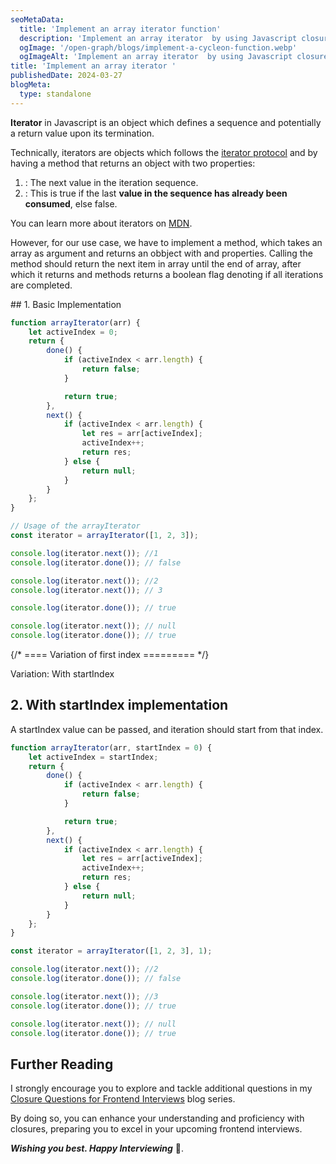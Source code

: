 ```yaml
---
seoMetaData:
  title: 'Implement an array iterator function'
  description: 'Implement an array iterator  by using Javascript closures.'
  ogImage: '/open-graph/blogs/implement-a-cycleon-function.webp'
  ogImageAlt: 'Implement an array iterator  by using Javascript closures.'
title: 'Implement an array iterator '
publishedDate: 2024-03-27
blogMeta:
  type: standalone
---
```


**Iterator** in Javascript is an object which defines a sequence and potentially a return value upon its termination.

Technically, iterators are objects which follows the [iterator protocol](https://developer.mozilla.org/en-US/docs/Web/JavaScript/Reference/Iteration_protocols#the_iterator_protocol 'MDN: Learn more about iterator protocol') and by having a <InlineCode code="next()"/> method that returns an object with two properties:

1. <InlineCode code="value" /> : The next value in the iteration sequence.
1. <InlineCode code="done" /> : This is true if the last **value in the sequence has already been consumed**, else false.

You can learn more about iterators on [MDN](https://developer.mozilla.org/en-US/docs/Web/JavaScript/Guide/Iterators_and_Generators 'MDN: Learn more about iterators in JavaScript').

However, for our use case, we have to implement a <InlineCode code="iteratorArray" /> method, which takes an array as argument and returns an obbject with <InlineCode code="next()" /> and <InlineCode code="done" /> properties. Calling the <InlineCode code="next()" /> method should return the next item in array until the end of array, after which it returns <InlineCode code="null" /> and <InlineCode code="done()" /> methods returns a boolean flag denoting if all iterations are completed.

<section>
## 1. Basic Implementation

```js title="./src/array-iterator.js"
function arrayIterator(arr) {
	let activeIndex = 0;
	return {
		done() {
			if (activeIndex < arr.length) {
				return false;
			}

			return true;
		},
		next() {
			if (activeIndex < arr.length) {
				let res = arr[activeIndex];
				activeIndex++;
				return res;
			} else {
				return null;
			}
		}
	};
}

// Usage of the arrayIterator
const iterator = arrayIterator([1, 2, 3]);

console.log(iterator.next()); //1
console.log(iterator.done()); // false

console.log(iterator.next()); //2
console.log(iterator.next()); // 3

console.log(iterator.done()); // true

console.log(iterator.next()); // null
console.log(iterator.done()); // true
```

</section>

{/* ==== Variation of first index ========= */}

<section>

<SubHeading>Variation: With startIndex</SubHeading>
## 2. With startIndex implementation

A startIndex value can be passed, and iteration should start from that index.

```js title="./src/array-iterator.js"
function arrayIterator(arr, startIndex = 0) {
	let activeIndex = startIndex;
	return {
		done() {
			if (activeIndex < arr.length) {
				return false;
			}

			return true;
		},
		next() {
			if (activeIndex < arr.length) {
				let res = arr[activeIndex];
				activeIndex++;
				return res;
			} else {
				return null;
			}
		}
	};
}

const iterator = arrayIterator([1, 2, 3], 1);

console.log(iterator.next()); //2
console.log(iterator.done()); // false

console.log(iterator.next()); //3
console.log(iterator.done()); // true

console.log(iterator.next()); // null
console.log(iterator.done()); // true
```

</section>

## Further Reading

I strongly encourage you to explore and tackle additional questions in my [Closure Questions for Frontend Interviews](/blog/closure-questions-for-frontend-interviews/ 'Find more question on closures in the closure questions for frontend Interviews blog series') blog series.

By doing so, you can enhance your understanding and proficiency with closures, preparing you to excel in your upcoming frontend interviews.

**_Wishing you best. Happy Interviewing_** 🫡.
